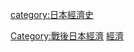 {{先代次代|[[日本經濟史|日本經濟史]]|'''Category:平成時代經濟'''<br>1989年-2019年|[[:Category:昭和時代經濟|:Category:昭和時代經濟]]<br>1926年-1989年<br />|[[:Category:令和時代經濟|:Category:令和時代經濟]]<br>2019年-現在}}
[[category:日本經濟史|category:日本經濟史]]
[[Category:戰後日本經濟|Category:戰後日本經濟]]
[[Category:平成時代|經濟]]